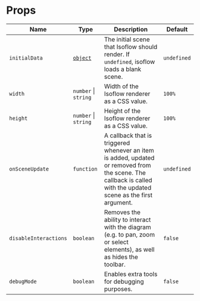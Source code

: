 # Props

| Name | Type | Description | Default |
| --- | --- | --- | --- |
| `initialData` | [`object`](docs/api/initialData) | The initial scene that Isoflow should render. If `undefined`, isoflow loads a blank scene. | `undefined` |
| `width` | `number` \| `string` | Width of the Isoflow renderer as a CSS value. | `100%` |
| `height` | `number` \| `string` | Height of the Isoflow renderer as a CSS value. | `100%` |
| `onSceneUpdate` | `function` | A callback that is triggered whenever an item is added, updated or removed from the scene. The callback is called with the updated scene as the first argument. | `undefined` |
| `disableInteractions` | `boolean` | Removes the ability to interact with the diagram (e.g. to pan, zoom or select elements), as well as hides the toolbar. | `false` |
| `debugMode` | `boolean` | Enables extra tools for debugging purposes. | `false` |